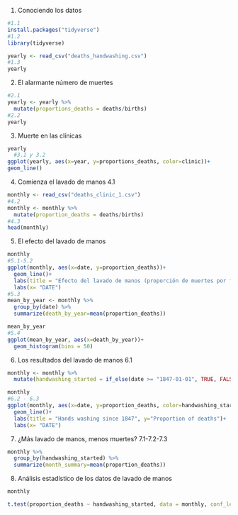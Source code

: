 1. Conociendo los datos

```{r}
#1.1
install.packages("tidyverse")
#1.2
library(tidyverse)

yearly <- read_csv("deaths_handwashing.csv")
#1.3
yearly
```
2. El alarmante número de muertes

```{r}
#2.1
yearly <- yearly %>%
  mutate(proportions_deaths = deaths/births)
#2.2
yearly
```
3. Muerte en las clínicas

```{r}
yearly
  #3.1 y 3.2
ggplot(yearly, aes(x=year, y=proportions_deaths, color=clinic))+
geom_line()
```
4. Comienza el lavado de manos
4.1
```{r}
monthly <- read_csv("deaths_clinic_1.csv")
#4.2
monthly <- monthly %>%
  mutate(proportion_deaths = deaths/births)
#4.3
head(monthly)
```
5. El efecto del lavado de manos

```{r}
monthly
#5.1-5.2
ggplot(monthly, aes(x=date, y=proportion_deaths))+
  geom_line()+
  labs(title = "Efecto del lavado de manos (proporción de muertes por fecha)", y="Proportion of deaths")+
  labs(x= "DATE")
#5.3
mean_by_year <- monthly %>%
  group_by(date) %>%
  summarize(death_by_year=mean(proportion_deaths))

mean_by_year
#5.4
ggplot(mean_by_year, aes(x=death_by_year))+
  geom_histogram(bins = 50)

```
6. Los resultados del lavado de manos
6.1
```{r}
monthly <- monthly %>%
  mutate(handwashing_started = if_else(date >= "1847-01-01", TRUE, FALSE))

monthly
#6.2 - 6.3
ggplot(monthly, aes(x=date, y=proportion_deaths, color=handwashing_started))+
  geom_line()+
  labs(title = "Hands washing since 1847", y="Proportion of deaths")+
  labs(x= "DATE")
```
7. ¿Más lavado de manos, menos muertes?
7.1-7.2-7.3
```{r}
monthly %>%
  group_by(handwashing_started) %>%
  summarize(month_summary=mean(proportion_deaths))

```
8. Análisis estadístico de los datos de lavado de manos

```{r}
monthly

t.test(proportion_deaths ~ handwashing_started, data = monthly, conf_level = 0.95)
```

